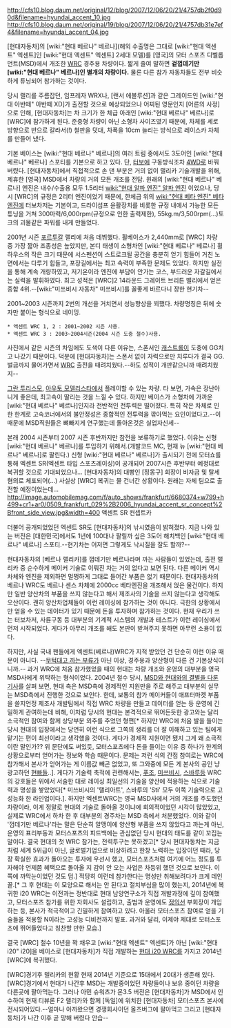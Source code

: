 http://cfs10.blog.daum.net/original/12/blog/2007/12/06/20/21/4757db2f0d90d&filename=hyundai_accent_10.jpg
http://cfs10.blog.daum.net/original/19/blog/2007/12/06/20/21/4757db31e7ef4&filename=hyundai_accent_04.jpg

[현대자동차]의 [wiki:"현대 베르나" 베르나](해외 수출명은 그대로 [wiki:"현대 엑센트" 엑센트]인 [wiki:"현대 엑센트" 엑센트] 2세대 모델)를 [영국]의 모터 스포츠 디벨롭먼트(MSD)에서 개조한 [[WRC]] 경주용 차량이다. 짧게 줄여 말하면 '''겉껍데기만 [wiki:"현대 베르나" 베르나]인 별개의 차량이다.''' 물론 다른 참가 자동차들도 전부 비슷하게 튜닝되어 참가하는 것이다.

당시 랠리를 주름잡던, 임프레자 WRX나, [랜서 에볼루션]과 같은 그레이드인 [wiki:"현대 아반떼" 아반떼 XD]가 출전할 것으로 예상되었으나 어찌된 영문인지 [어른의 사정]으로 인해, [현대자동차]는 차 크기가 한 체급 아래인 [wiki:"현대 베르나" 베르나]로 [WRC]에 참가하게 된다. 준중형 차량이 아닌 소형차 사이즈였기 때문에, 차체를 세로 방향으로 반으로 갈라서(!) 철판을 덧대, 차폭을 10cm 늘리는 방식으로 레이스카 차체를 만들어 냈다.

기본 베이스는 [wiki:"현대 베르나" 베르나]의 여러 트림 중에서도 3도어인 [wiki:"현대 베르나" 베르나] 스포티를 기본으로 하고 있다. 단, [[터보]]에 구동방식조차 [[4WD]]로 바꿔 버렸다. [현대자동차]에서 직접적으로 손 댄 부분은 거의 없이 랠리카 기술개발을 위해, 제휴한 [영국] MSD에서 차량의 거의 모든 개조를 전담. 원래의 [wiki:"현대 베르나" 베르나] 엔진은 내수/수출용 모두 1.5리터 [[wiki:"현대 알파 엔진" 알파 엔진]] 이었으나, 당시 [WRC]의 규정은 2리터 엔진이었기 때문에, 한체급 위의 [[wiki:"현대 베타 엔진" 베타 엔진]]에 터보차저는 기본이고, 드라이섬프 윤활장치를 비롯한 규정 내에서 가능한 모든 튜닝을 거쳐 300마력/6,000rpm(규정으로 인한 출력제한), 55kg.m/3,500rpm(...)토크의 괴물같은 파워를 내게 만들었다.

2001년 시즌 [[포르투갈]] 랠리에 처음 데뷔했다. 휠베이스가 2,440mm로 [WRC] 차량 중 가장 짧아 조종성은 높았지만, 본디 태생이 소형차인 [wiki:"현대 베르나" 베르나] 휠하우스의 작은 크기 때문에 서스펜션이 스트로크될 공간을 충분히 얻기 힘들어 거친 노면에서는 다루기 힘들고, 포장길에서는 최고 속력이 부족한 문제도 있었다. 하지만 실전을 통해 계속 개량하였고, 저기온이라 엔진에 부담이 안가는 코스, 부드러운 자갈길에서는 실력을 발휘하였다. 최고 성적은 [WRC]2 14라운드 그레이트 브리튼 밸리에서 얻은 종합 4위.--[wiki:"미쓰비시 자동차" 미쓰비시]를 꼴좋게 바르다니 장한 현기차--

2001~2003 시즌까지 2번의 개선을 거치면서 성능향상을 꾀했다.
차량명칭은 뒤에 숫자만 붙이는 형식으로 네이밍.

 * 액센트 WRC 1, 2 : 2001~2002 시즌 사용.
 * 액센트 WRC 3 : 2003~2004시즌(2004 시즌 도중 철수)사용.

사진에서 같은 시즌의 차임에도 도색이 다른 이유는, 스폰서인 [[캐스트롤]]이 도중에 GG치고 나갔기 때문이다. 덕분에 [현대자동차]는 스폰서 없이 자력으로만 치루다가 결국 GG. 벌금까지 물어가면서 [[WRC]] 출전을 때려치웠다.--하도 성적이 개판같으니까 때려치웠지--

[[그란 투리스모]], [[아우토 모델리스타]]에서 플레이할 수 있는 차량. 타 보면, 가속은 장난아니게 좋은데, 최고속이 딸리는 것을 느낄 수 있다. 하지만 베이스가 소형차에 가까운 [wiki:"현대 베르나" 베르나]인지라 전반적인 전투력은 떨어졌다. 특히 작은 차체로 인한 한계로 고속코너에서의 불안정성은 종합적인 전투력을 깎아먹는 요인이었다고.--이 때문에 MSD직원들은 뼈빠지게 연구했는데 돌아온것은 실업자신세--

본래 2004 시즌부터 2007 시즌 후반까지만 참전을 보류하기로 했었다. 이유는 신형 [wiki:"현대 베르나" 베르나]를 투입하기 위해서.(개발코드 MC, 현재 뉴 [wiki:"현대 베르나" 베르나]로 팔린다.) 신형 [wiki:"현대 베르나" 베르나]가 출시되기 전에 모터쇼를 통해 엑센트 SR(엑센트 타입 스포츠레이싱)이 공개되어 2007시즌 후반부터 예정대로 복귀할 것으로 기대되었으나... [현대자동차]의 대빵인 [정몽구] 회장이 비자금 및 탈세 혐의로 체포되어(...) 사실상 [WRC] 복귀는 물 건너간 상황이다. 원래는 자체 팀으로 출전할 예정이었는데...
http://image.automobilemag.com/f/auto_shows/frankfurt/6680374+w799+h499+cr1+ar0/0509_frankfurt_029%2B2006_hyundai_accent_sr_concept%2Bfront_side_view.jpg&width=400
액센트 SR 컨셉트카

더불어 공개되었었던 엑센트 SR도 [현대자동차]의 낚시였음이 밝혀졌다. 지금 나와 있는 버전은 [대한민국]에서도 1년에 100대나 팔릴까 싶은 3도어 해치백인 [wiki:"현대 베르나" 베르나] 스포티.--현기차는 어저면 그렇게도 낙시질을 잘도 할까?--

현대자동차의 [베르나 랠리카]를 껍데기만 베르나라며 까는 사람들이 있었는데, 출전 랠리카 중 순수하게 메이커 기술로 이뤄진 차는 거의 없다고 보면 된다. 다른 메이커 역시 차체와 엔진을 제외하면 멀쩡하게 그대로 들어간 부품은 없기 때문이다. 현대자동차의 베르나 WRC도 베르나 센스 차체에 2000cc 베타엔진을 개조해서 얹은 물건이다. 하지만 일반 양산차의 부품을 쓰지 않는다고 해서 제조사의 기술을 쓰지 않는다고 생각해도 오산이다. 괜히 양산차업체들이 이런 레이싱에 참가하는 것이 아니다. 극한의 상황에서만 얻을 수 있는 데이터가 있기 때문에 돈을 투자하며 참가하는 것이다. 현재 우리가 쓰는 터보차저, 사륜구동 등 대부분의 기계적 시스템의 개발과 테스트가 이런 레이싱에서 먼저 시작되었다. 게다가 아무리 개조를 해도 본판이 받쳐주지 못하면 아무런 소용이 없다.

하지만, 사실 국내 팬들에게 엑센트(베르나)WRC가 지적 받았던 건 단순히 이런 이유 때문이 아니다. --[[현까|무턱대고 까는 부류]]가 아닌 이상, 경주용과 양산형이 다른 건 기본상식이니까.-- 과거 WRC에 처음 참가했었을 때의 현대는 차량 개조와 운영의 대부분을 영국 MSD사에게 위탁하는 형식이었다. 2004년 철수 당시, [http://www.xn--2q1bw0w78ep8egnp.kr/bbs/board.php?bo_table=motorsports&wr_id=1524&page=88 MSD와 현대와의 결별을 다룬 기사]를 살펴 보면, 현대 측은 MSD측에 경제적인 지원만을 주로 해주고 대부분의 실무는 MSD측에서 진행한 것으로 보인다. 한데, 보통의 참가 메이커들이 애프터마켓 부품을 쓸지언정 제조사 개발팀에서 직접 WRC 차량을 만들고 데이터를 얻는 등 운영에 긴밀하게 관여하는데 비해, 이처럼 당시의 현대는 본격적으로 뛰어든듯한 광고와는 달리 소극적인 참여와 함께 상당부분 외주를 주었던 형편[* 하지만 WRC에 처음 발을 들이는 당시 현대의 입장에서는 당연히 이런 식으로 그쪽의 생리를 더 잘 이해하고 있는 팀에게 맡기는 편이 최선이라고 생각했을 것이다. 게다가 경제적 지원이면 됐지 그게 왜 소극적이란 말인가?? 위 문단에도 써있듯, 모터스포츠에다 돈을 들이는 이유 중 하나가 한계의 상황으로부터 얻어가는 정보와 학습 때문이다. 문제는 저런 식의 간접 참여로는 WRC에 참가해서 본사가 얻어가는 게 이름값 빼곤 없었고, 또 그와중에 모든 게 본사의 공인 냥 광고하던 [[현빠]]들..]. 게다가 기술력 축적에 관련해서는, [[푸조]], [[미쓰비시 자동차|미쓰비시]], [[스바루(자동차)|스바루]]등 WRC의 강호들은 위에서 서술한 대로 레이싱 최일선의 기술을 양산에 적용하는 식으로 기술력과 명성을 쌓았었다[* 미쓰비시의 '랠리아트', 스바루의 'Sti' 모두 이쪽 기술력으로 고성능화 한 라인업이다.]. 하지만 엑센트WRC는 영국 MSD사에서 거의 개조를 주도했던 차량이라, 이게 정말로 현대의 기술로 돌아올 것이냐에 회의적이었던 시각이 많았었고, 실제로 WRC에서 하차 한 후 대부분의 경주차는 MSD 측에서 처분했었다. 이와 같이 '껍데기만 베르나'라는 말은 단순히 알맹이에 양산형 부품을 쓰지 않았다고 까는게 아닌, 운영의 표리부동과 모터스포츠의 피드백에는 관심없던 당시 현대의 태도를 같이 꼬집는 말이다. 결국 현대의 첫 WRC 참가는, 전력투구는 못하겠고[* 당시 현대자동차는 지금처럼 세계 5위급이 아닌, 글로벌기업으로 비상하려고 한창 노력하는 입장이던 때라, 당장 확실한 효과가 돌아오는 투자에 우선시 했고, 모터스포츠처럼 여기에 어느 정도를 투자해야 언제쯤 혜택으로 돌아올 지 감이 안 오는 사업은 차등위 했던 것으로 보인다. 이쪽에 까막눈이었던 것도 덤.] 적당히 이런데 참가한다는 명성만 취해보려다가 크게 데인 꼴.[* 그 후 현대는 이 모양으로 해서는 안 된다고 절치부심을 많이 했는지, 2014년에 복귀한 i20 WRC는 이전과는 정반대로 현대 남양연구소가 직접 개발과정에 깊이 참여했고, 모터스포츠 참가를 위한 자회사도 설립하고, 출범과 운영에도 [[정의선]] 부회장이 개입하는 등, 본사가 적극적이고 긴밀하게 참여하고 있다. 아울러 모터스포츠 참여로 얻을 기술들을 적용할 N이라는 고성능 디비전까지 발표. 과거와 달리, 이제야 제대로 모터스포츠에 뛰어들었다고 칭찬할 만한 모습.]

결국 [WRC] 철수 10년을 꽉 채우고 [wiki:"현대 엑센트" 엑센트]가 아닌 [wiki:"현대 i20" i20]을 베이스로 [현대자동차]가 직접 개발하는 [[현대 i20 WRC]]를 가지고 2014년 [WRC]에 복귀했다.

[WRC]경기후 렐리카의 현황
현재 2014년 기준으로 15대에서 20대가 생존해 있다. [WRC]경기에서 현대가 나간후 MSD는 개발중이었던 차량들이나 보유 중이던 차량을 다른곳에 팔아먹는다. 그러나 아민 슈워츠가 몬3.5 버전은 [현대자동차]가 MSD에서 인수하여 현재 티뷰론 F2 랠리카와 함께 [독일]에 위치한 [현대자동차] 모터스포츠 본사에 전시되어있다.--얼마나 아까왔으면 경쟁회사이던 올츠버그에 팔아먹고 그리고 [현대자동차]가 나간 이후 곧 망해 버렸다 안습--

